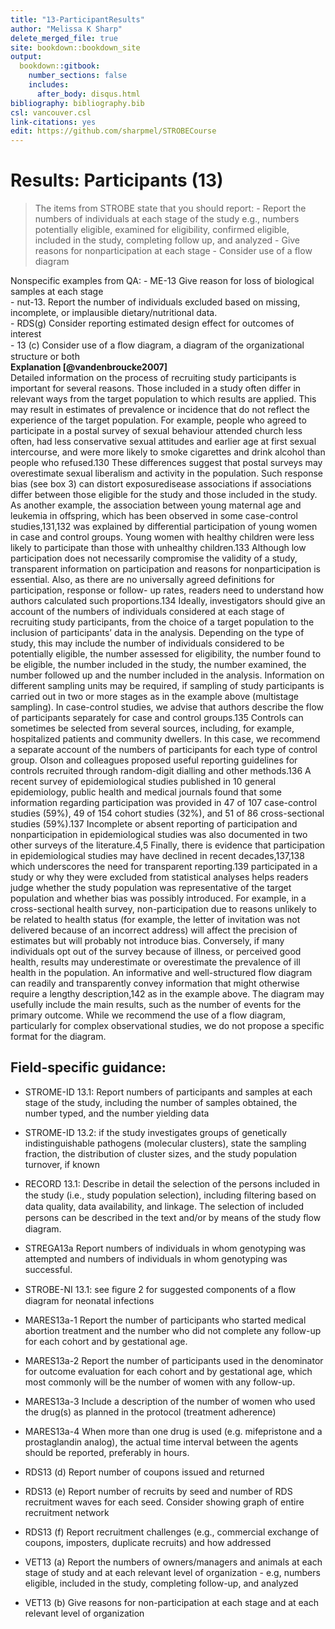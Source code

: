 ---
title: "13-ParticipantResults"
author: "Melissa K Sharp"
delete_merged_file: true
site: bookdown::bookdown_site
output:
  bookdown::gitbook:
    number_sections: false 
    includes: 
      after_body: disqus.html
bibliography: bibliography.bib
csl: vancouver.csl
link-citations: yes
edit: https://github.com/sharpmel/STROBECourse
---

# Results: Participants (13)
> The items from STROBE state that you should report: 
-	Report the numbers of individuals at each stage of the study e.g., numbers potentially eligible, examined for eligibility, confirmed eligible, included in the study, completing follow up, and analyzed
-	Give reasons for nonparticipation at each stage
-	Consider use of a flow diagram

Nonspecific examples from QA:
- ME-13 Give reason for loss of biological samples at each stage   
- nut-13. Report the number of individuals excluded based on missing, incomplete, or implausible dietary/nutritional data.  
- RDS(g) Consider reporting estimated design effect for outcomes of interest  
- 13 (c) Consider use of a ﬂow diagram, a diagram of the organizational structure or both  
**Explanation [@vandenbroucke2007]**</br>
Detailed information on the process of recruiting study
participants is important for several reasons. Those included
in a study often differ in relevant ways from the target
population to which results are applied. This may result in
estimates of prevalence or incidence that do not reflect the
experience of the target population. For example, people who
agreed to participate in a postal survey of sexual behaviour
attended church less often, had less conservative sexual
attitudes and earlier age at first sexual intercourse, and were
more likely to smoke cigarettes and drink alcohol than people
who refused.130 These differences suggest that postal surveys
may overestimate sexual liberalism and activity in the population.
Such response bias (see box 3) can distort exposuredisease
associations if associations differ between those eligible
for the study and those included in the study. As another
example, the association between young maternal age and
leukemia in offspring, which has been observed in some
case-control studies,131,132 was explained by differential participation
of young women in case and control groups. Young
women with healthy children were less likely to participate
than those with unhealthy children.133 Although low participation
does not necessarily compromise the validity of a
study, transparent information on participation and reasons
for nonparticipation is essential. Also, as there are no universally
agreed definitions for participation, response or follow-
up rates, readers need to understand how authors calculated
such proportions.134
Ideally, investigators should give an account of the numbers
of individuals considered at each stage of recruiting study
participants, from the choice of a target population to the
inclusion of participants’ data in the analysis. Depending on the
type of study, this may include the number of individuals
considered to be potentially eligible, the number assessed for
eligibility, the number found to be eligible, the number included
in the study, the number examined, the number followed up and
the number included in the analysis. Information on different
sampling units may be required, if sampling of study participants
is carried out in two or more stages as in the example above
(multistage sampling). In case-control studies, we advise that
authors describe the flow of participants separately for case and
control groups.135 Controls can sometimes be selected from
several sources, including, for example, hospitalized patients
and community dwellers. In this case, we recommend a separate
account of the numbers of participants for each type of control
group. Olson and colleagues proposed useful reporting guidelines
for controls recruited through random-digit dialling and
other methods.136
A recent survey of epidemiological studies published in
10 general epidemiology, public health and medical journals
found that some information regarding participation was
provided in 47 of 107 case-control studies (59%), 49 of 154
cohort studies (32%), and 51 of 86 cross-sectional studies
(59%).137 Incomplete or absent reporting of participation and
nonparticipation in epidemiological studies was also documented
in two other surveys of the literature.4,5 Finally, there
is evidence that participation in epidemiological studies may
have declined in recent decades,137,138 which underscores the
need for transparent reporting.139
participated
in a study or why they were excluded from statistical
analyses helps readers judge whether the study population
was representative of the target population and whether bias
was possibly introduced. For example, in a cross-sectional
health survey, non-participation due to reasons unlikely to be
related to health status (for example, the letter of invitation was
not delivered because of an incorrect address) will affect
the precision of estimates but will probably not introduce
bias. Conversely, if many individuals opt out of the survey
because of illness, or perceived good health, results may
underestimate or overestimate the prevalence of ill health
in the population.
An informative and well-structured flow diagram can
readily and transparently convey information that might otherwise
require a lengthy description,142 as in the example
above. The diagram may usefully include the main results,
such as the number of events for the primary outcome. While
we recommend the use of a flow diagram, particularly for
complex observational studies, we do not propose a specific
format for the diagram.


<h2> Field-specific guidance:</h2>
- STROME-ID 13.1: Report numbers of participants and samples at each stage of the study, including the number of samples obtained, the number typed, and the number yielding data  
- STROME-ID 13.2: if the study investigates groups of genetically indistinguishable pathogens (molecular clusters), state the sampling fraction, the distribution of cluster sizes, and the study population turnover, if known  

- RECORD 13.1: Describe in detail the selection of the persons included in the study (i.e., study population selection), including ﬁltering based on data quality, data availability, and linkage. The selection of included persons can be described in the text and/or by means of the study ﬂow diagram. 

- STREGA13a Report numbers of individuals in whom genotyping was attempted and numbers of individuals in whom genotyping was successful.  

- STROBE-NI 13.1: see ﬁgure 2 for suggested components of a ﬂow diagram for neonatal infections  

- MARES13a-1 Report the number of participants who started medical abortion treatment and the number who did not complete any follow-up for each cohort and by gestational age.  
- MARES13a-2 Report the number of participants used in the denominator for outcome evaluation for each cohort and by gestational age, which most commonly will be the number of women with any follow-up.  
- MARES13a-3 Include a description of the number of women who used the drug(s) as planned in the protocol (treatment adherence)  
- MARES13a-4 When more than one drug is used (e.g. mifepristone and a prostaglandin analog), the actual time interval between the agents should be reported, preferably in hours.  

- RDS13 (d) Report number of coupons issued and returned  
- RDS13 (e) Report number of recruits by seed and number of RDS recruitment waves for each seed. Consider showing graph of entire recruitment network  
- RDS13 (f) Report recruitment challenges (e.g., commercial exchange of coupons, imposters, duplicate recruits) and how addressed  

- VET13 (a) Report the numbers of owners/managers and animals at each stage of study and at each relevant level of organization - e.g, numbers eligible, included in the study, completing follow-up, and analyzed  
- VET13 (b) Give reasons for non-participation at each stage and at each relevant level of organization  